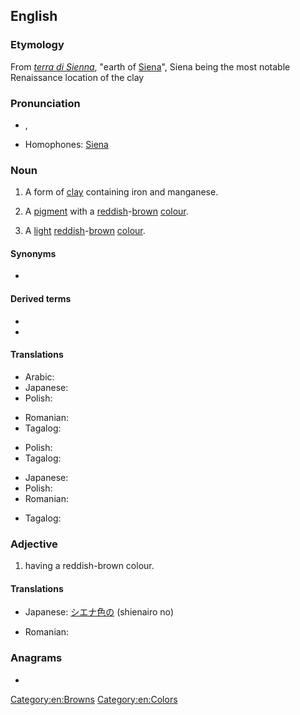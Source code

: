 {{also|Sienna}}
==English==

===Etymology===
From {{etyl|it|en}} ''[[terra di Sienna]]'', "earth of [[Siena]]", Siena being the most notable Renaissance location of the clay

===Pronunciation===
* {{enPR|sē-ĕnʹə}}, {{IPA|/siˈɛnə/|lang=en}}
* Homophones: [[Siena]]

===Noun===
{{wikipedia}}
{{en-noun|~}}

# {{lb|en|countable}} A form of [[clay]] containing iron and manganese.
# {{lb|en|countable|and|uncountable}} A [[pigment]] with a [[red]]dish-[[brown]] [[color|colour]].
# {{lb|en|countable|and|uncountable}} A [[light]] [[reddish]]-[[brown]] [[colour]].
#: {{color panel|A0522D}}

====Synonyms====
* {{sense|clay}} {{l|en|raw sienna}}

====Derived terms====
* {{l|en|burnt sienna}}
* {{l|en|raw sienna}}

====Translations====
{{trans-top|clay}}
* Arabic: {{t|ar|طين|m}}
* Japanese: {{t|ja|シエナ土|tr=shiena tsuchi}}
* Polish: {{t+|pl|sjena|f}}
{{trans-mid}}
* Romanian: {{t|ro|pământ de Siena|n}}
* Tagalog: {{t|tl|siyena}}
{{trans-bottom}}

{{trans-top|pigment}}
* Polish: {{t+|pl|sjena|f}}
* Tagalog: {{t|tl|siyena}}
{{trans-mid}}
{{trans-bottom}}

{{trans-top|colour}}
* Japanese: {{t|ja|シエナ色|tr=shiena shoku}}
* Polish: {{t+|pl|sjena|f}}
* Romanian: {{t|ro|siena|f}}
{{trans-mid}}
* Tagalog: {{t|tl|siyena}}
{{trans-bottom}}

===Adjective===
{{en-adj|-}}

# having a reddish-brown colour.

====Translations====
{{trans-top|colour}}
* Japanese: [[シエナ色]]の (shienairo no)
{{trans-mid}}
* Romanian: {{t|ro|siena}}
{{trans-bottom}}

===Anagrams===
* {{anagrams|en|Annies|Sannie|inanes|insane|nenias}}

[[Category:en:Browns]]
[[Category:en:Colors]]